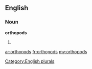 ==English==

===Noun===
'''orthopods'''

# {{plural of|[[orthopod]]}}

[[Category:English plurals]]

[[ar:orthopods]]
[[fr:orthopods]]
[[my:orthopods]]